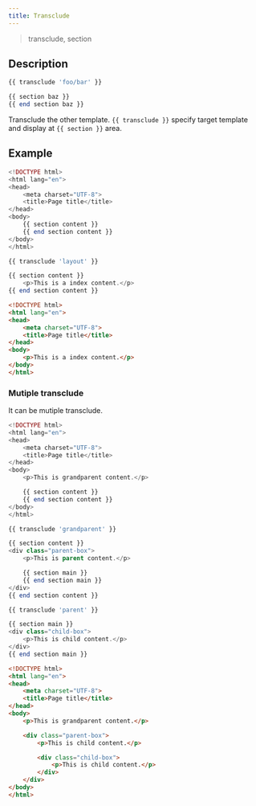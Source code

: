 ```yaml
---
title: Transclude
---
```


> transclude, section

## Description

```php
{{ transclude 'foo/bar' }}
```

```php
{{ section baz }}
{{ end section baz }}
```

Transclude the other template. `{{ transclude }}` specify target template and display at `{{ section }}` area.


## Example

```php title="Template - layout.tpl"
<!DOCTYPE html>
<html lang="en">
<head>
    <meta charset="UTF-8">
    <title>Page title</title>
</head>
<body>
    {{ section content }}
    {{ end section content }}
</body>
</html>
```

```php title="Template - index.tpl"
{{ transclude 'layout' }}

{{ section content }}
    <p>This is a index content.</p>
{{ end section content }}
```

```html title="Output"
<!DOCTYPE html>
<html lang="en">
<head>
    <meta charset="UTF-8">
    <title>Page title</title>
</head>
<body>
    <p>This is a index content.</p>
</body>
</html>
```

### Mutiple transclude

It can be mutiple transclude.

```php title="Template - grandparent.tpl"
<!DOCTYPE html>
<html lang="en">
<head>
    <meta charset="UTF-8">
    <title>Page title</title>
</head>
<body>
    <p>This is grandparent content.</p>

    {{ section content }}
    {{ end section content }}
</body>
</html>
```

```php title="Template - parent.tpl"
{{ transclude 'grandparent' }}

{{ section content }}
<div class="parent-box">
    <p>This is parent content.</p>

    {{ section main }}
    {{ end section main }}
</div>
{{ end section content }}
```

```php title="Template - child.tpl"
{{ transclude 'parent' }}

{{ section main }}
<div class="child-box">
    <p>This is child content.</p>
</div>
{{ end section main }}
```

```html title="Output"
<!DOCTYPE html>
<html lang="en">
<head>
    <meta charset="UTF-8">
    <title>Page title</title>
</head>
<body>
    <p>This is grandparent content.</p>

    <div class="parent-box">
        <p>This is child content.</p>

        <div class="child-box">
            <p>This is child content.</p>
        </div>
    </div>
</body>
</html>
```